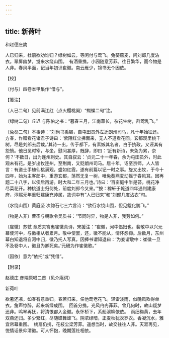 ```yaml
---
---
---
```

title: 新荷叶
---



和赵德庄韵





人已归来，杜鹃欲劝谁归？绿树如云，等闲付与莺飞。兔葵燕麦，问刘郎几度沾衣。翠屏幽梦，觉来水绕山围。　有酒重携，小园随意芳菲。往日繁华，而今物是人非。春风半面，记当年初识崔徽。南云雁少，锦书无个因依。





【校】


〔付与〕四卷本甲集作“借与”。





【笺注】


〔人已二句〕见前满江红（点火樱桃阕）“蝴蝶二句”注。

〔绿树二句〕丘迟 与陈伯之书：“暮春三月，江南草长，杂花生树，群莺乱飞。”

〔兔葵二句〕本事诗：“刘尚书禹锡，自屯田员外左迁朗州司马，凡十年始征还。方春，作赠看花诸君子诗曰：‘紫陌红尘拂面来，无人不道看花回。玄都观里桃千树，尽是刘郎去后栽。’其诗一出，传于都下，有素嫉其名者，白于执政，又诬其有怨愤。他日见时宰，与坐，慰问甚厚，既辞，即曰：‘近有新诗，未免为累，奈何？’不数日，出为连州刺史。其自叙云：‘贞元二十一年春，余为屯田员外，时此观未有花。是岁出牧连州，至荆南，又贬朗州司马。居十年，诏至京师，人人皆言：有道士手植仙桃满观，盛如红霞，遂有前篇以记一时之事。旋又出牧，于今十四年，始为主客郎中，重游玄都，荡然无复一树，唯兔葵燕麦动摇于春风耳。因再题二十八字，以俟后再游。时大和二年三月也。’诗曰：‘百亩庭中半是苔，桃花净尽菜花开。种桃道士归何处，前度刘郎今又来。’”按：稼轩于乾道四年通判建康府，淳熙元年重归建康充帅属，故词中有“人已归来”和“刘郎几度沾衣”句。

〔水绕山围〕黄庭坚 次韵石七三六言诗：“欲行水绕山围，但见鲲化鹏飞。”

〔物是人非〕曹丕与朝歌令吴质书：“节同时异，物是人非，我劳如何。”

〔崔徽〕苏轼 章质夫寄惠崔徽真诗，宋援注：“崔徽，河中倡妇也。裴敬中以兴元幕使河中，与徽相从者累月。敬中使罢，还，徽不能从，情怀怨抑。后数月，东州幕白知退将自河中归，徽乃托人写真，因捧书谓知退曰：‘为妾谓敬中：崔徽一旦不及卷中人，徽且为卿死矣。’元稹为作崔徽歌。”

〔因依〕意为“依托”或“凭借”。





【附录】


赵德庄 彦端原唱二首（见介庵词）

新荷叶

欲暑还凉，如春有意重归。春若归来，任他莺老花飞。轻雷淡雨，似晚风欺得单衣。詹声惊醉，起来新绿成围。　回首分携，光风冉冉菲菲。曾几何时，故山疑梦还非。鸣琴再抚，将清恨都入金徽。永怀桥下，系船溪柳依依。　雨细梅黄，去年双燕还归。多少繁红，尽随蝶舞蜂飞。阴浓绿暗，正麦秋犹衣罗衣。香凝沉水，雅宜帘幕重围。　绣扇仍携，花枝尘梁芳菲。遥想当时，故交往往人非。天涯再见，悦情话景仰清徽。可人怀抱，晚期莲社相依。